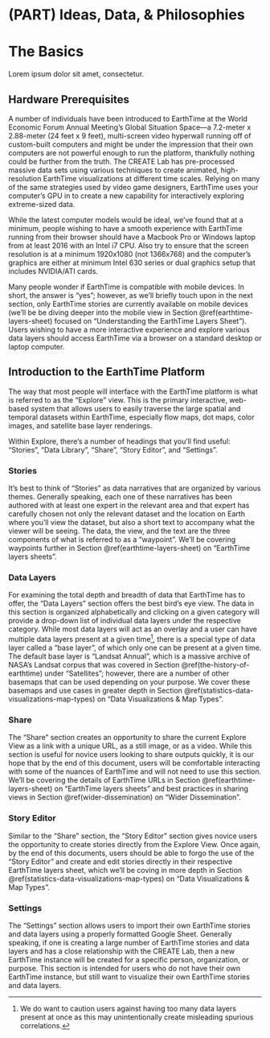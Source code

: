 # (PART) Ideas, Data, & Philosophies {-} 

# The Basics

Lorem ipsum dolor sit amet, consectetur.

## Hardware Prerequisites

A number of individuals have been introduced to EarthTime at the World Economic Forum Annual Meeting’s Global Situation Space—a 7.2-meter x 2.88-meter (24 feet x 9 feet), multi-screen video hyperwall running off of custom-built computers and might be under the impression that their own computers are not powerful enough to run the platform, thankfully nothing could be further from the truth. The CREATE Lab has pre-processed massive data sets using various techniques to create animated, high-resolution EarthTime visualizations at different time scales. Relying on many of the same strategies used by video game designers, EarthTime uses your computer’s GPU in to create a new capability for interactively exploring extreme-sized data.

While the latest computer models would be ideal, we’ve found that at a minimum, people wishing to have a smooth experience with EarthTime running from their browser should have a Macbook Pro or Windows laptop from at least 2016 with an Intel i7 CPU. Also try to ensure that the screen resolution is at a minimum 1920x1080 (not 1366x768) and the computer’s graphics are either at minimum Intel 630 series or dual graphics setup that includes NVIDIA/ATI cards.

Many people wonder if EarthTime is compatible with mobile devices. In short, the answer is “yes”; however, as we’ll briefly touch upon in the next section, only EarthTime stories are currently available on mobile devices (we’ll be be diving deeper into the mobile view in Section \@ref(earthtime-layers-sheet) focused on “Understanding the EarthTime Layers Sheet”). Users wishing to have a more interactive experience and explore various data layers should access EarthTime via a browser on a standard desktop or laptop computer. 

## Introduction to the EarthTime Platform

The way that most people will interface with the EarthTime platform is what is referred to as the “Explore” view. This is the primary interactive, web-based system that allows users to easily traverse the large spatial and temporal datasets within EarthTime, especially flow maps, dot maps, color images, and satellite base layer renderings. 

Within Explore, there’s a number of headings that you’ll find useful: “Stories”, “Data Library”, “Share”, “Story Editor”, and “Settings”.

### Stories {-} 

It’s best to think of “Stories” as data narratives that are organized by various themes. Generally speaking, each one of these narratives has been authored with at least one expert in the relevant area and that expert has carefully chosen not only the relevant dataset and the location on Earth where you’ll view the dataset, but also a short text to accompany what the viewer will be seeing. The data, the view, and the text are the three components of what is referred to as a “waypoint”.  We’ll be covering waypoints further in Section \@ref(earthtime-layers-sheet) on “EarthTime layers sheets”.

### Data Layers {-} 

For examining the total depth and breadth of data that EarthTime has to offer, the “Data Layers” section offers the best bird’s eye view. The data in this section is organized alphabetically and clicking on a given category will provide a drop-down list of individual data layers under the respective category. While most data layers will act as an overlay and a user can have multiple data layers present at a given time^[We do want to caution users against having too many data layers present at once as this may unintentionally create misleading spurious correlations.], there is a special type of data layer called a “base layer”, of which only one can be present at a given time. The default base layer is “Landsat Annual”, which is a massive archive of NASA’s Landsat corpus that was covered in Section \@ref(the-history-of-earthtime) under "Satellites"; however, there are a number of other basemaps that can be used depending on your purpose. We cover these basemaps and use cases in greater depth in Section \@ref(statistics-data-visualizations-map-types) on "Data Visualizations & Map Types".

### Share {-}

The “Share” section creates an opportunity to share the current Explore View as a link with a unique URL, as a still image, or as a video. While this section is useful for novice users looking to share outputs quickly, it is our hope that by the end of this document, users will be comfortable interacting with some of the nuances of EarthTime and will not need to use this section. We’ll be covering the details of EarthTime URLs in Section \@ref(earthtime-layers-sheet) on “EarthTime layers sheets” and best practices in sharing views in Section \@ref(wider-dissemination) on “Wider Dissemination”.

### Story Editor {-}

Similar to the “Share” section, the “Story Editor” section gives novice users the opportunity to create stories directly from the Explore View. Once again, by the end of this documents, users should be able to forgo the use of the “Story Editor” and create and edit stories directly in their respective EarthTime layers sheet, which we’ll be coving in more depth in Section \@ref(statistics-data-visualizations-map-types) on "Data Visualizations & Map Types".

### Settings {-}

The “Settings” section allows users to import their own EarthTime stories and data layers using a properly formatted Google Sheet. Generally speaking, if one is creating a large number of EarthTime stories and data layers and has a close relationship with the CREATE Lab, then a new EarthTime instance will be created for a specific person, organization, or purpose. This section is intended for users who do not have their own EarthTime instance, but still want to visualize their own EarthTime stories and data layers.